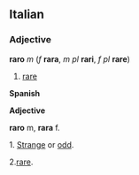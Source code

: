 ==Italian==
===Adjective===
'''raro''' ''m'' (''f'' '''rara''', ''m pl'' '''rari''', ''f pl'' '''rare''')

#[[rare]]





'''Spanish'''


'''Adjective'''


'''raro''' m, '''rara''' f.


1. [[Strange]] or [[odd]].

2.[[rare]].